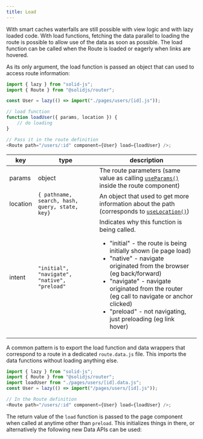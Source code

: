 ```yaml
---
title: Load
---
```


With smart caches waterfalls are still possible with view logic and with lazy loaded code.
With load functions, fetching the data parallel to loading the route is possible to allow use of the data as soon as possible.
The load function can be called when the Route is loaded or eagerly when links are hovered.

As its only argument, the load function is passed an object that can used to access route information:

```js
import { lazy } from "solid-js";
import { Route } from "@solidjs/router";

const User = lazy(() => import("./pages/users/[id].js"));

// load function
function loadUser({ params, location }) {
	// do loading
}

// Pass it in the route definition
<Route path="/users/:id" component={User} load={loadUser} />;
```

| key      | type                                           | description                                                                                                                                                                                                                                                                                                                                                                 |
| -------- | ---------------------------------------------- | --------------------------------------------------------------------------------------------------------------------------------------------------------------------------------------------------------------------------------------------------------------------------------------------------------------------------------------------------------------------------- |
| params   | object                                         | The route parameters (same value as calling [`useParams()`](/reference/primitives/use-params) inside the route component)                                                                                                                                                                                                                                                                                       |
| location | `{ pathname, search, hash, query, state, key}` | An object that used to get more information about the path (corresponds to [`useLocation()`](/reference/solid-router/primitives/use-location))                                                                                                                                                                                                                                                                 |
| intent   | `"initial", "navigate", "native", "preload"`   | Indicates why this function is being called. <ul><li>"initial" - the route is being initially shown (ie page load)</li><li>"native" - navigate originated from the browser (eg back/forward)</li><li>"navigate" - navigate originated from the router (eg call to navigate or anchor clicked)</li><li>"preload" - not navigating, just preloading (eg link hover)</li></ul> |

A common pattern is to export the load function and data wrappers that correspond to a route in a dedicated `route.data.js` file.
This imports the data functions without loading anything else.

```js
import { lazy } from "solid-js";
import { Route } from "@solidjs/router";
import loadUser from "./pages/users/[id].data.js";
const User = lazy(() => import("/pages/users/[id].js"));

// In the Route definition
<Route path="/users/:id" component={User} load={loadUser} />;
```

The return value of the `load` function is passed to the page component when called at anytime other than `preload`.
This initializes things in there, or alternatively the following new Data APIs can be used:
